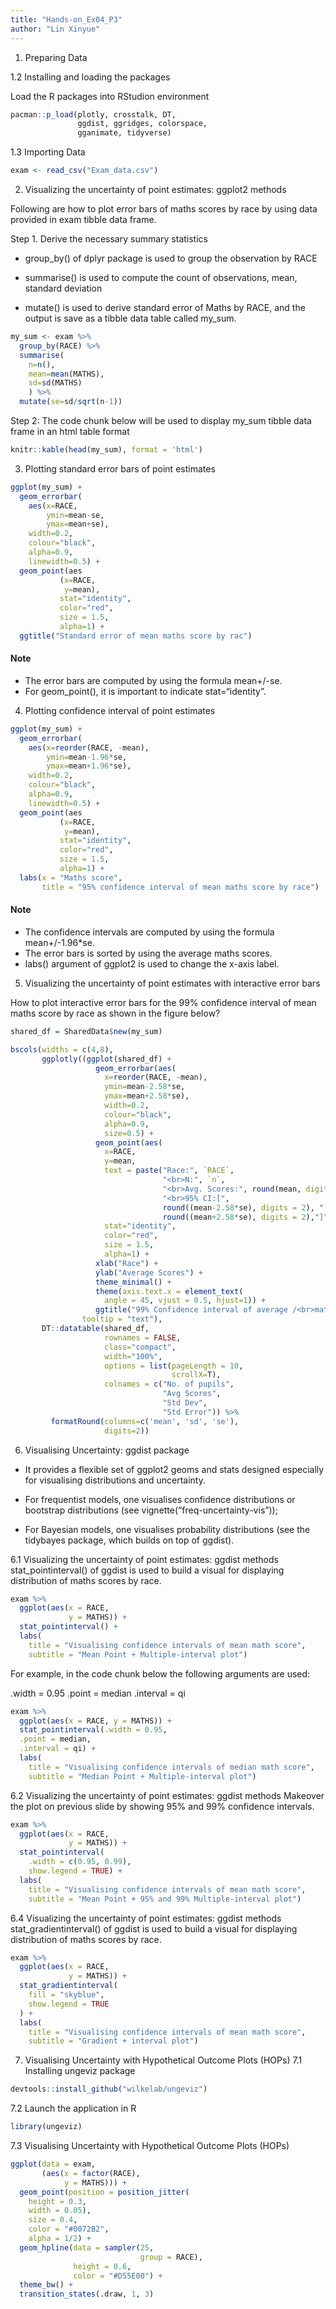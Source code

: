 ```yaml
---
title: "Hands-on_Ex04_P3"
author: "Lin Xinyue"
---
```


1.  Preparing Data

1.2 Installing and loading the packages

Load the R packages into RStudion environment

```r
pacman::p_load(plotly, crosstalk, DT, 
               ggdist, ggridges, colorspace,
               gganimate, tidyverse)
```

1.3 Importing Data

```r
exam <- read_csv("Exam_data.csv")
```

2.  Visualizing the uncertainty of point estimates: ggplot2 methods

Following are how to plot error bars of maths scores by race by using data provided in exam tibble data frame.

Step 1. Derive the necessary summary statistics

-   group_by() of dplyr package is used to group the observation by RACE

-   summarise() is used to compute the count of observations, mean, standard deviation

-   mutate() is used to derive standard error of Maths by RACE, and the output is save as a tibble data table called my_sum.

```r
my_sum <- exam %>%
  group_by(RACE) %>%
  summarise(
    n=n(),
    mean=mean(MATHS),
    sd=sd(MATHS)
    ) %>%
  mutate(se=sd/sqrt(n-1))
```

Step 2: The code chunk below will be used to display my_sum tibble data frame in an html table format

```r
knitr::kable(head(my_sum), format = 'html')
```

3.  Plotting standard error bars of point estimates

```r
ggplot(my_sum) +
  geom_errorbar(
    aes(x=RACE, 
        ymin=mean-se, 
        ymax=mean+se), 
    width=0.2, 
    colour="black", 
    alpha=0.9, 
    linewidth=0.5) +
  geom_point(aes
           (x=RACE, 
            y=mean), 
           stat="identity", 
           color="red",
           size = 1.5,
           alpha=1) +
  ggtitle("Standard error of mean maths score by rac")
```

::: info-box
<h4>Note</h4>

<ul>

<li>The error bars are computed by using the formula mean+/-se.</li>

<li>For geom_point(), it is important to indicate stat=“identity”.</li>

</ul>
:::

4.  Plotting confidence interval of point estimates

```r
ggplot(my_sum) +
  geom_errorbar(
    aes(x=reorder(RACE, -mean), 
        ymin=mean-1.96*se, 
        ymax=mean+1.96*se), 
    width=0.2, 
    colour="black", 
    alpha=0.9, 
    linewidth=0.5) +
  geom_point(aes
           (x=RACE, 
            y=mean), 
           stat="identity", 
           color="red",
           size = 1.5,
           alpha=1) +
  labs(x = "Maths score",
       title = "95% confidence interval of mean maths score by race")
```

::: info-box
<h4>Note</h4>

<ul>

<li>The confidence intervals are computed by using the formula mean+/-1.96\*se.</li>

<li>The error bars is sorted by using the average maths scores.</li>

<li>labs() argument of ggplot2 is used to change the x-axis label.</li>

</ul>
:::

5.  Visualizing the uncertainty of point estimates with interactive error bars

How to plot interactive error bars for the 99% confidence interval of mean maths score by race as shown in the figure below?

```r
shared_df = SharedData$new(my_sum)

bscols(widths = c(4,8),
       ggplotly((ggplot(shared_df) +
                   geom_errorbar(aes(
                     x=reorder(RACE, -mean),
                     ymin=mean-2.58*se, 
                     ymax=mean+2.58*se), 
                     width=0.2, 
                     colour="black", 
                     alpha=0.9, 
                     size=0.5) +
                   geom_point(aes(
                     x=RACE, 
                     y=mean, 
                     text = paste("Race:", `RACE`, 
                                  "<br>N:", `n`,
                                  "<br>Avg. Scores:", round(mean, digits = 2),
                                  "<br>95% CI:[", 
                                  round((mean-2.58*se), digits = 2), ",",
                                  round((mean+2.58*se), digits = 2),"]")),
                     stat="identity", 
                     color="red", 
                     size = 1.5, 
                     alpha=1) + 
                   xlab("Race") + 
                   ylab("Average Scores") + 
                   theme_minimal() + 
                   theme(axis.text.x = element_text(
                     angle = 45, vjust = 0.5, hjust=1)) +
                   ggtitle("99% Confidence interval of average /<br>maths scores by race")), 
                tooltip = "text"), 
       DT::datatable(shared_df, 
                     rownames = FALSE, 
                     class="compact", 
                     width="100%", 
                     options = list(pageLength = 10,
                                    scrollX=T), 
                     colnames = c("No. of pupils", 
                                  "Avg Scores",
                                  "Std Dev",
                                  "Std Error")) %>%
         formatRound(columns=c('mean', 'sd', 'se'),
                     digits=2))
```

6.  Visualising Uncertainty: ggdist package

-   It provides a flexible set of ggplot2 geoms and stats designed especially for visualising distributions and uncertainty.

-   For frequentist models, one visualises confidence distributions or bootstrap distributions (see vignette(“freq-uncertainty-vis”));

-   For Bayesian models, one visualises probability distributions (see the tidybayes package, which builds on top of ggdist).

6.1 Visualizing the uncertainty of point estimates: ggdist methods
 stat_pointinterval() of ggdist is used to build a visual for displaying distribution of maths scores by race.
```r
exam %>%
  ggplot(aes(x = RACE, 
             y = MATHS)) +
  stat_pointinterval() +
  labs(
    title = "Visualising confidence intervals of mean math score",
    subtitle = "Mean Point + Multiple-interval plot")
```

For example, in the code chunk below the following arguments are used:

.width = 0.95
.point = median
.interval = qi
```r
exam %>%
  ggplot(aes(x = RACE, y = MATHS)) +
  stat_pointinterval(.width = 0.95,
  .point = median,
  .interval = qi) +
  labs(
    title = "Visualising confidence intervals of median math score",
    subtitle = "Median Point + Multiple-interval plot")
```

6.2 Visualizing the uncertainty of point estimates: ggdist methods
 Makeover the plot on previous slide by showing 95% and 99% confidence intervals.

```r
exam %>%
  ggplot(aes(x = RACE, 
             y = MATHS)) +
  stat_pointinterval(
    .width = c(0.95, 0.99),   
    show.legend = TRUE) +
  labs(
    title = "Visualising confidence intervals of mean math score",
    subtitle = "Mean Point + 95% and 99% Multiple-interval plot") 
```
 
6.4 Visualizing the uncertainty of point estimates: ggdist methods
 stat_gradientinterval() of ggdist is used to build a visual for displaying distribution of maths scores by race.
```r
exam %>%
  ggplot(aes(x = RACE, 
             y = MATHS)) +
  stat_gradientinterval(   
    fill = "skyblue",      
    show.legend = TRUE     
  ) +                        
  labs(
    title = "Visualising confidence intervals of mean math score",
    subtitle = "Gradient + interval plot")
```

7. Visualising Uncertainty with Hypothetical Outcome Plots (HOPs)
7.1 Installing ungeviz package
```r
devtools::install_github("wilkelab/ungeviz")
```
7.2 Launch the application in R
```r
library(ungeviz)
```

7.3 Visualising Uncertainty with Hypothetical Outcome Plots (HOPs)
```r
ggplot(data = exam, 
       (aes(x = factor(RACE), 
            y = MATHS))) +
  geom_point(position = position_jitter(
    height = 0.3, 
    width = 0.05), 
    size = 0.4, 
    color = "#0072B2", 
    alpha = 1/2) +
  geom_hpline(data = sampler(25, 
                             group = RACE), 
              height = 0.6, 
              color = "#D55E00") +
  theme_bw() + 
  transition_states(.draw, 1, 3)
```

 
 
